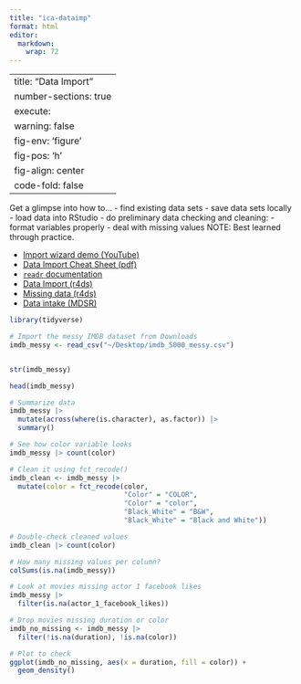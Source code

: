 ```yaml
---
title: "ica-dataimp"
format: html
editor: 
  markdown: 
    wrap: 72
---
```


---
title: "Data Import"
number-sections: true
execute: 
  warning: false
fig-env: 'figure'
fig-pos: 'h'
fig-align: center
code-fold: false
---

::: {.callout-caution title="Learning Goals"}
Get a glimpse into how to... - find existing data sets - save data sets
locally - load data into RStudio - do preliminary data checking and
cleaning: - format variables properly - deal with missing values NOTE:
Best learned through practice.
:::

::: {.callout-note title="Additional Resources"}
-   [Import wizard demo
    (YouTube)](https://www.youtube.com/watch?v=GtCsjtZBNp4)
-   [Data Import Cheat Sheet
    (pdf)](https://github.com/rstudio/cheatsheets/raw/main/data-import.pdf)
-   [`readr` documentation](https://readr.tidyverse.org/)
-   [Data Import (r4ds)](https://r4ds.hadley.nz/data-import.html)
-   [Missing data (r4ds)](https://r4ds.hadley.nz/missing-values.html)
-   [Data intake
    (MDSR)](https://mdsr-book.github.io/mdsr2e/ch-dataII.html#data-intake)
:::

```r


library(tidyverse)

# Import the messy IMDB dataset from Downloads
imdb_messy <- read_csv("~/Desktop/imdb_5000_messy.csv")


str(imdb_messy)

head(imdb_messy)

# Summarize data
imdb_messy |>
  mutate(across(where(is.character), as.factor)) |>
  summary()

```

```r
# See how color variable looks
imdb_messy |> count(color)

# Clean it using fct_recode()
imdb_clean <- imdb_messy |> 
  mutate(color = fct_recode(color,
                            "Color" = "COLOR",
                            "Color" = "color",
                            "Black_White" = "B&W",
                            "Black_White" = "Black and White"))

# Double-check cleaned values
imdb_clean |> count(color)

```

```r
# How many missing values per column?
colSums(is.na(imdb_messy))

# Look at movies missing actor 1 facebook likes
imdb_messy |> 
  filter(is.na(actor_1_facebook_likes))

```

```r
# Drop movies missing duration or color
imdb_no_missing <- imdb_messy |> 
  filter(!is.na(duration), !is.na(color))

# Plot to check
ggplot(imdb_no_missing, aes(x = duration, fill = color)) +
  geom_density()

```

